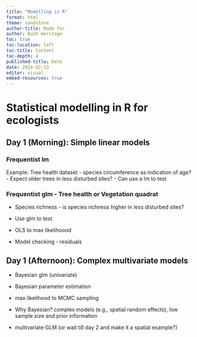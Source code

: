 ```yaml
---
title: "Modelling in R"
format: html
theme: sandstone
author-title: Made for
author: Bush Heritage
toc: true
toc-location: left
toc-title: Content
toc-depth: 4
published-title: Date
date: 2024-02-13
editor: visual
embed-resources: true
---
```


# Statistical modelling in R for ecologists

## Day 1 (Morning): Simple linear models

### Frequentist lm

Example: Tree health dataset - species circumference as indication of age?
   - Expect older trees in less disturbed sites?
   - Can use a lm to test

### Frequentist glm - Tree health or Vegetation quadrat 
  - Species richness - is species richness higher in less disturbed sites?
  - Use glm to test
  
- OLS to max likelihoood
- Model checking - residuals

## Day 1 (Afternoon): Complex multivariate models

- Bayesian glm (univariate)
- Bayesian parameter estimation
- max likelihood to MCMC sampling
- Why Bayesian? complex models (e.g., spatial random effects), low sample size and prior information

- multivariate GLM (or wait till day 2 and make it a spatial example?)



